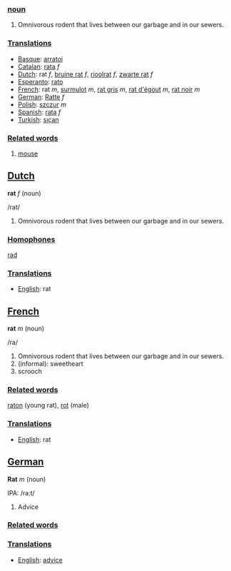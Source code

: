 ===[[noun]]===

#Omnivorous rodent that lives between our garbage and in our sewers.

===[[Translation]]s===
*[[Basque]]: [[arratoi]]
*[[Catalan]]: [[rata]] ''f''
*[[Dutch]]: rat ''f'', [[bruine rat]] ''f'', [[rioolrat]] ''f'', [[zwarte rat]] ''f''
*[[Esperanto]]: [[rato]]
*[[French]]: rat ''m'', [[surmulot]] ''m'', [[rat gris]] ''m'', [[rat d'égout]] ''m'', [[rat noir]] ''m''
*[[German]]: [[Ratte]] ''f''
*[[Polish]]: [[szczur]] ''m''
*[[Spanish]]: [[rata]] ''f''
*[[Turkish]]: [[sıçan]]

===[[Related word]]s===

#[[mouse]]

==[[Dutch]]==

'''rat''' ''f'' (noun)

/rat/

#Omnivorous rodent that lives between our garbage and in our sewers.

===[[Homophone]]s===

[[rad]]

===[[Translation]]s===
*[[English]]: rat

==[[French]]==

'''rat''' ''m'' (noun)

/ra/

#Omnivorous rodent that lives between our garbage and in our sewers.
#(informal): sweetheart
#scrooch

===[[Related word]]s===

[[raton]] (young rat), 
[[rot]] (male)

===[[Translation]]s===
*[[English]]: rat

==[[German]]==

'''Rat''' ''m'' (noun)

IPA: /ra:t/

# Advice

===[[Related word]]s===

===[[Translation]]s===
*[[English]]: [[advice]]